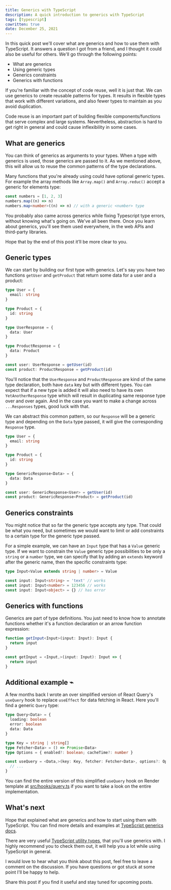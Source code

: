 ```yaml
---
title: Generics with TypeScript
description: A quick introduction to generics with TypeScript
tags: [typescript]
cowritten: true
date: December 25, 2021
---
```


In this quick post we'll cover what are generics and how to use them with TypeScript. It answers a question I got from a friend, and I thought it could also be useful for others. We'll go through the following points:

- What are generics
- Using generic types
- Generics constraints
- Generics with functions

If you're familiar with the concept of code reuse, well it is just that. We can use generics to create reusable patterns for types. It results in flexible types that work with different variations, and also fewer types to maintain as you avoid duplication.

Code reuse is an important part of building flexible components/functions that serve complex and large systems. Nevertheless, abstraction is hard to get right in general and could cause inflexibility in some cases.

## What are generics

You can think of generics as arguments to your types. When a type with generics is used, those generics are passed to it. As we mentioned above, this will allow us to reuse the common patterns of the type declarations.

Many functions that you're already using could have optional generic types. For example the array methods like `Array.map()` and `Array.reduc()` accept a generic for elements type:

```ts
const numbers = [1, 2, 3]
numbers.map((n) => n)
numbers.map<number>((n) => n) // with a generic <number> type
```

You probably also came across generics while fixing Typescript type errors, without knowing what's going on. We've all been there. Once you learn about generics, you'll see them used everywhere, in the web APIs and third-party libraries.

Hope that by the end of this post it’ll be more clear to you.

## Generic types

We can start by building our first type with generics. Let's say you have two functions `getUser` and `getProduct` that return some data for a user and a product:

```ts
type User = {
  email: string
}

type Product = {
  id: string
}

type UserResponse = {
  data: User
}

type ProductResponse = {
  data: Product
}

const user: UserResponse = getUser(id)
const product: ProductResponse = getProduct(id)
```

You'll notice that the `UserResponse` and `ProductResponse` are kind of the same type declaration, both have `data` key but with different types. You can expect that if a new type is added it will also need to have its own `YetAnotherResponse` type which will result in duplicating same response type over and over again. And in the case you want to make a change across `...Responses` types, good luck with that.

We can abstract this common pattern, so our `Response` will be a generic type and depending on the `Data` type passed, it will give the corresponding `Response` type.

```ts
type User = {
  email: string
}

type Product = {
  id: string
}

type GenericResponse<Data> = {
  data: Data
}

const user: GenericResponse<User> = getUser(id)
const product: GenericResponse<Product> = getProduct(id)
```

## Generics constraints

You might notice that so far the generic type accepts any type. That could be what you need, but sometimes we would want to limit or add constraints to a certain type for the generic type passed.

For a simple example, we can have an `Input` type that has a `Value` generic type. If we want to constrain the `Value` generic type possibilities to be only a `string` or a `number` type, we can specify that by adding an `extends` keyword after the generic name, then the specific constraints type:

```ts
type Input<Value extends string | number> = Value

const input: Input<string> = 'text' // works
const input: Input<number> = 123456 // works
const input: Input<object> = {} // has error
```

## Generics with functions

Generics are part of type definitions. You just need to know how to annotate functions whether it's a function declaration or an arrow function expression:

```ts
function getInput<Input>(input: Input): Input {
  return input
}

const getInput = <Input,>(input: Input): Input => {
  return input
}
```

## Additional example ⌁

A few months back I wrote an over simplified version of React Query's `useQuery` hook to replace `useEffect` for data fetching in React. Here you'll find a generic `Query` type:

```ts
type Query<Data> = {
  loading: boolean
  error: boolean
  data: Data
}

type Key = string | string[]
type Fetcher<Data> = () => Promise<Data>
type Options = { enabled?: boolean; cacheTime?: number }

const useQuery = <Data,>(key: Key, fetcher: Fetcher<Data>, options?: Options): Query<Data> => {
  // ...
}
```

You can find the entire version of this simplified `useQuery` hook on Render template at [src/hooks/query.ts](https://github.com/oedotme/render/blob/main/src/hooks/query.ts) if you want to take a look on the entire implementation.

## What's next

Hope that explained what are generics and how to start using them with TypeScript. You can find more details and examples at [TypeScript generics docs](https://www.typescriptlang.org/docs/handbook/2/generics.html).

There are very useful [TypeScript utility types](https://www.typescriptlang.org/docs/handbook/utility-types.html), that you'll use generics with. I highly recommend you to check them out, it will help you a lot while using TypeScript in general.

I would love to hear what you think about this post, feel free to leave a comment on the discussion. If you have questions or got stuck at some point I'll be happy to help.

Share this post if you find it useful and stay tuned for upcoming posts.
